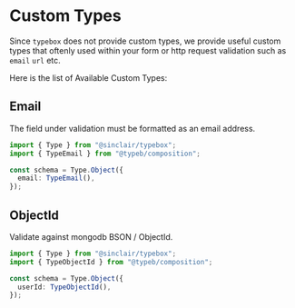 # Custom Types

Since `typebox` does not provide custom types, we provide useful custom types that oftenly used within your form or http request validation such as `email` `url` etc.

Here is the list of Available Custom Types:

## Email
The field under validation must be formatted as an email address.

```ts
import { Type } from "@sinclair/typebox";
import { TypeEmail } from "@typeb/composition";

const schema = Type.Object({
  email: TypeEmail(),
});
```

## ObjectId
Validate against mongodb BSON / ObjectId.

```ts
import { Type } from "@sinclair/typebox";
import { TypeObjectId } from "@typeb/composition";

const schema = Type.Object({
  userId: TypeObjectId(),
});
```
